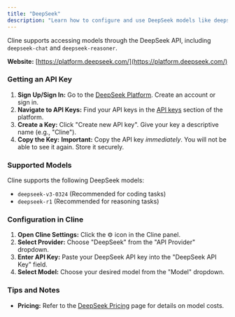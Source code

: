 ```yaml
---
title: "DeepSeek"
description: "Learn how to configure and use DeepSeek models like deepseek-chat and deepseek-reasoner with Cline."
---
```


Cline supports accessing models through the DeepSeek API, including `deepseek-chat` and `deepseek-reasoner`.

**Website:** [https://platform.deepseek.com/](https://platform.deepseek.com/)

### Getting an API Key

1.  **Sign Up/Sign In:** Go to the [DeepSeek Platform](https://platform.deepseek.com/). Create an account or sign in.
2.  **Navigate to API Keys:** Find your API keys in the [API keys](https://platform.deepseek.com/api_keys) section of the platform.
3.  **Create a Key:** Click "Create new API key". Give your key a descriptive name (e.g., "Cline").
4.  **Copy the Key:** **Important:** Copy the API key _immediately_. You will not be able to see it again. Store it securely.

### Supported Models

Cline supports the following DeepSeek models:

- `deepseek-v3-0324` (Recommended for coding tasks)
- `deepseek-r1` (Recommended for reasoning tasks)

### Configuration in Cline

1.  **Open Cline Settings:** Click the ⚙️ icon in the Cline panel.
2.  **Select Provider:** Choose "DeepSeek" from the "API Provider" dropdown.
3.  **Enter API Key:** Paste your DeepSeek API key into the "DeepSeek API Key" field.
4.  **Select Model:** Choose your desired model from the "Model" dropdown.

### Tips and Notes

- **Pricing:** Refer to the [DeepSeek Pricing](https://api-docs.deepseek.com/quick_start/pricing/) page for details on model costs.
